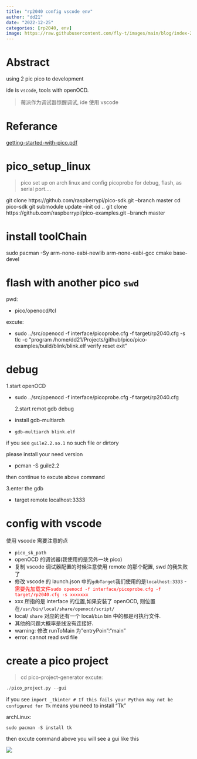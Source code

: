 ```yaml
---
title: "rp2040 config vscode env"
author: "dd21"
date: "2022-12-25"
categories: [rp2040, env]
image: https://raw.githubusercontent.com/fly-t/images/main/blog/index-2022-12-25-15-32-18.png
---
```


# Abstract

using 2 pic pico to development

ide is `vscode`, tools with openOCD.

> 莓派作为调试器惊醒调试, ide 使用 vscode

# Referance

[getting-started-with-pico.pdf](extension://bfdogplmndidlpjfhoijckpakkdjkkil/pdf/viewer.html?file=https%3A%2F%2Fdatasheets.raspberrypi.com%2Fpico%2Fgetting-started-with-pico.pdf)

# pico_setup_linux

> pico set up on arch linux and config picoprobe for debug, flash, as serial port....

git clone https://github.com/raspberrypi/pico-sdk.git --branch master
cd pico-sdk
git submodule update --init
cd ..
git clone https://github.com/raspberrypi/pico-examples.git --branch master

# install toolChain

sudo pacman -Sy
arm-none-eabi-newlib
arm-none-eabi-gcc
cmake
base-devel

# flash with another pico `swd`

pwd:

- pico/openocd/tcl

excute:

- sudo ../src/openocd -f interface/picoprobe.cfg -f target/rp2040.cfg -s tlc -c "program /home/dd21/Projects/github/pico/pico-examples/build/blink/blink.elf verify reset exit"

# debug

1.start openOCD

- sudo ../src/openocd -f interface/picoprobe.cfg -f target/rp2040.cfg

  2.start remot gdb debug

- install gdb-multiarch
- `gdb-multiarch blink.elf`

if you see `guile2.2.so.1` no such file or dirtory

please install your need version

- pcman -S guile2.2

then continue to excute above command

3.enter the gdb

- target remote localhost:3333

# config with vscode

使用 vscode 需要注意的点

- `pico_sk_path`
- openOCD 的调试器(我使用的是另外一块 pico)
- 复制 vscode 调试器配置的时候注意使用 remote 的那个配置, swd 的我失败了
- 修改 vscode 的 launch.json 中的`gdbTarget`我们使用的是`localhost:3333` -<font color='red'> 需要先加载文件`sudo openocd -f interface/picoprobe.cfg -f target/rp2040.cfg -s xxxxxxx` </font>
- xxx 所指的是 interface 的位置,如果安装了 openOCD, 则位置在`/usr/bin/local/share/openocd/script/`
- local/ `share` 对应的还有一个 local/`bin` bin 中的都是可执行文件.
- 其他的问题大概率是线没有连接好.
- warning: 修改 runToMain 为"entryPoin":"main"
- error: cannot read svd file

# create a pico project

> cd pico-project-generator
> excute:

```c
./pico_project.py --gui
```

if you see `    import _tkinter # If this fails your Python may not be configured for Tk` means you need to install "Tk"

archLinux:

```c
sudo pacman -S install tk
```

then excute command above you will see a gui like this

![](https://raw.githubusercontent.com/fly-t/images/main/blog/index-2022-12-25-19-37-03.png)


